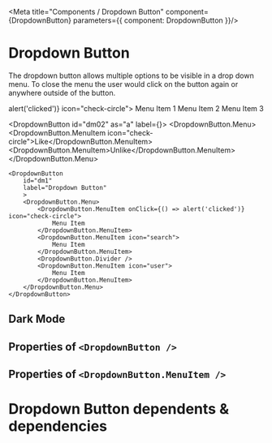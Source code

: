 


<Meta title="Components / Dropdown Button" component={DropdownButton}  parameters={{ component: DropdownButton }}/>

# Dropdown Button

The dropdown button allows multiple options to be visible in a drop down menu.  To close the menu the user would click on the button again or anywhere outside of the button.
<p>
<DropdownButton
    id="dm01"
    label="Dropdown Button"
    >
    <DropdownButton.Menu>
        <DropdownButton.MenuItem onClick={() => alert('clicked')} icon="check-circle">
            Menu Item 1
        </DropdownButton.MenuItem>
        <DropdownButton.MenuItem icon="search">
            Menu Item 2
        </DropdownButton.MenuItem>
        <DropdownButton.Divider />
        <DropdownButton.MenuItem icon="user">
            Menu Item 3
        </DropdownButton.MenuItem>
    </DropdownButton.Menu>
</DropdownButton>
</p>


<DropdownButton id="dm02" as="a" label={<Icon icon="times" />}>
<DropdownButton.Menu>
    <DropdownButton.MenuItem icon="check-circle">Like</DropdownButton.MenuItem>
    <DropdownButton.MenuItem>Unlike</DropdownButton.MenuItem>
</DropdownButton.Menu>
</DropdownButton>

    <DropdownButton
        id="dm1"
        label="Dropdown Button"
        >
        <DropdownButton.Menu>
            <DropdownButton.MenuItem onClick={() => alert('clicked')} icon="check-circle">
                Menu Item
            </DropdownButton.MenuItem>
            <DropdownButton.MenuItem icon="search">
                Menu Item
            </DropdownButton.MenuItem>
            <DropdownButton.Divider />
            <DropdownButton.MenuItem icon="user">
                Menu Item
            </DropdownButton.MenuItem>
        </DropdownButton.Menu>
    </DropdownButton>


## Dark Mode

<DropdownButtonDark/>

## Properties of `<DropdownButton />`

<Props of={DropdownButton} />

## Properties of `<DropdownButton.MenuItem />`

<Props of={MenuItem} />

# Dropdown Button dependents & dependencies
<DependenciesTable titleDependencies='Dependencies' titleDependents='Dependents' of={DropdownButton} />
